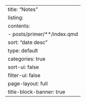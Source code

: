---
title: "Notes"
listing:
  contents:
    - posts/primer/**/index.qmd
  sort: "date desc"
  type: default
  categories: true
  sort-ui: false
  filter-ui: false
page-layout: full
title-block-banner: true
---